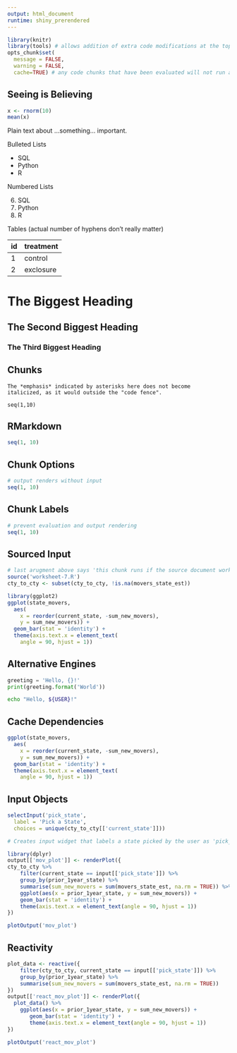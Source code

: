 ```yaml
---
output: html_document
runtime: shiny_prerendered
---
```


```r
library(knitr)
library(tools) # allows addition of extra code modifications at the top of each code chunk
opts_chunk$set(
  message = FALSE,
  warning = FALSE, 
  cache=TRUE) # any code chunks that have been evaluated will not run again with "Knit"
```

## Seeing is Believing

```r
x <- rnorm(10)
mean(x)
```

Plain text about ...something... important.

Bulleted Lists

- SQL
- Python
- R

Numbered Lists

6. SQL
1. Python
5. R

Tables (actual number of hyphens don't really matter)

id | treatment
---|----------
1  | control
2  | exclosure

# The Biggest Heading

## The Second Biggest Heading

### The Third Biggest Heading

## Chunks

```
The *emphasis* indicated by asterisks here does not become
italicized, as it would outside the "code fence".
```

```
seq(1,10)
```

## RMarkdown

```r
seq(1, 10)
```

## Chunk Options

```r
# output renders without input
seq(1, 10)
```

## Chunk Labels

```r
# prevent evaluation and output rendering
seq(1, 10)
```

## Sourced Input

```r
# last arugment above says 'this chunk runs if the source document worksheet-7.R has changed since the last time the doc was knitted.' 'Source' exports the following tasks to the other external console, this brings results back into RMarkdown
source('worksheet-7.R')
cty_to_cty <- subset(cty_to_cty, !is.na(movers_state_est))
```

```r
library(ggplot2)
ggplot(state_movers,
  aes(
    x = reorder(current_state, -sum_new_movers), 
    y = sum_new_movers)) +
  geom_bar(stat = 'identity') +
  theme(axis.text.x = element_text(
    angle = 90, hjust = 1))
```


## Alternative Engines

```python
greeting = 'Hello, {}!'
print(greeting.format('World'))
```

```bash
echo "Hello, ${USER}!"
```

## Cache Dependencies

```r
ggplot(state_movers,
  aes(
    x = reorder(current_state, -sum_new_movers), 
    y = sum_new_movers)) +
  geom_bar(stat = 'identity') +
  theme(axis.text.x = element_text(
    angle = 90, hjust = 1))
```

## Input Objects

```r
selectInput('pick_state',
  label = 'Pick a State',
  choices = unique(cty_to_cty[['current_state']]))

# Creates input widget that labels a state picked by the user as 'pick_state' and uses that as an input in the widget
```

```r
library(dplyr)
output[['mov_plot']] <- renderPlot({
cty_to_cty %>%
    filter(current_state == input[['pick_state']]) %>%
    group_by(prior_1year_state) %>%
    summarise(sum_new_movers = sum(movers_state_est, na.rm = TRUE)) %>%
    ggplot(aes(x = prior_1year_state, y = sum_new_movers)) +
    geom_bar(stat = 'identity') +
    theme(axis.text.x = element_text(angle = 90, hjust = 1))
})
```

```r
plotOutput('mov_plot')
```

## Reactivity

```r
plot_data <- reactive({
    filter(cty_to_cty, current_state == input[['pick_state']]) %>%
    group_by(prior_1year_state) %>%
    summarise(sum_new_movers = sum(movers_state_est, na.rm = TRUE))
})
output[['react_mov_plot']] <- renderPlot({
  plot_data() %>%
    ggplot(aes(x = prior_1year_state, y = sum_new_movers)) +
       geom_bar(stat = 'identity') +
       theme(axis.text.x = element_text(angle = 90, hjust = 1))
})
```


```r
plotOutput('react_mov_plot')
```



